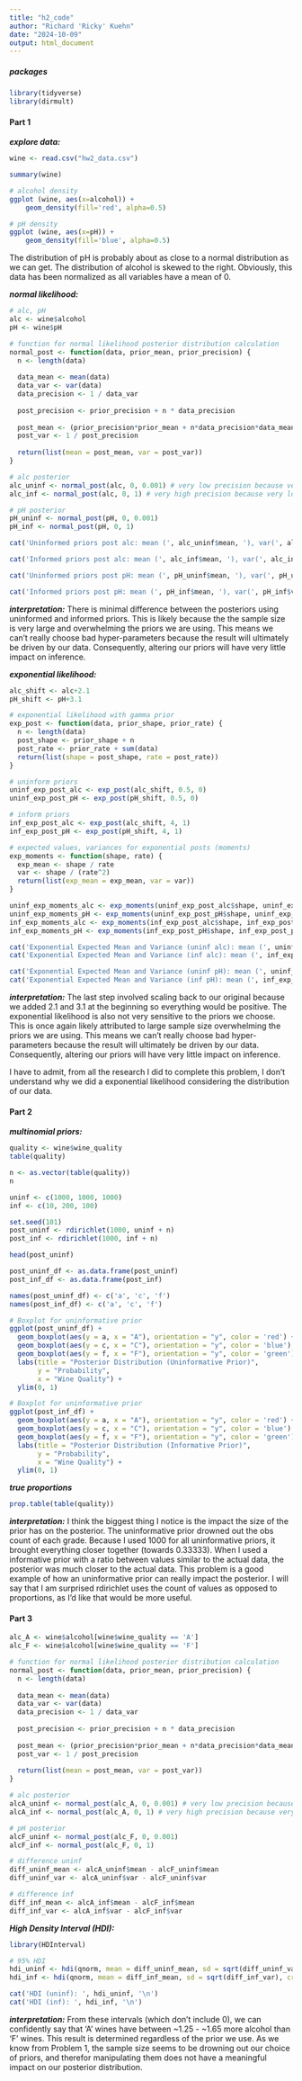 ```yaml
---
title: "h2_code"
author: "Richard 'Ricky' Kuehn"
date: "2024-10-09"
output: html_document
---
```

##### packages
```r
library(tidyverse)
library(dirmult)
```

#### Part 1

***explore data:***

```r
wine <- read.csv("hw2_data.csv")
```

```r
summary(wine)
```

```r
# alcohol density
ggplot (wine, aes(x=alcohol)) + 
    geom_density(fill='red', alpha=0.5)
```

```r
# pH density
ggplot (wine, aes(x=pH)) + 
    geom_density(fill='blue', alpha=0.5)
```
The distribution of pH is probably about as close to a normal distribution as we can get. The distribution of alcohol is skewed to the right. Obviously, this data has been normalized as all variables have a mean of 0.

***normal likelihood:***

```r
# alc, pH
alc <- wine$alcohol
pH <- wine$pH
```

```r
# function for normal likelihood posterior distribution calculation
normal_post <- function(data, prior_mean, prior_precision) {
  n <- length(data)
  
  data_mean <- mean(data)
  data_var <- var(data)
  data_precision <- 1 / data_var
  
  post_precision <- prior_precision + n * data_precision
  
  post_mean <- (prior_precision*prior_mean + n*data_precision*data_mean) / post_precision
  post_var <- 1 / post_precision
  
  return(list(mean = post_mean, var = post_var))
}
```

```r
# alc posterior
alc_uninf <- normal_post(alc, 0, 0.001) # very low precision because very high variance
alc_inf <- normal_post(alc, 0, 1) # very high precision because very low variance

# pH posterior 
pH_uninf <- normal_post(pH, 0, 0.001)
pH_inf <- normal_post(pH, 0, 1)
```

```r
cat('Uninformed priors post alc: mean (', alc_uninf$mean, '), var(', alc_uninf$var, ')')
```
```r
cat('Informed priors post alc: mean (', alc_inf$mean, '), var(', alc_inf$var, ')')
```
```r
cat('Uninformed priors post pH: mean (', pH_uninf$mean, '), var(', pH_uninf$var, ')')
```
```r
cat('Informed priors post pH: mean (', pH_inf$mean, '), var(', pH_inf$var, ')')
```

***interpretation:***
There is minimal difference between the posteriors using uninformed and informed priors. This is likely because the the sample size is very large and overwhelming the priors we are using. This means we can't really choose bad hyper-parameters because the result will ultimately be driven by our data. Consequently, altering our priors will have very little impact on inference.

***exponential likelihood:***
```r
alc_shift <- alc+2.1
pH_shift <- pH+3.1
```


```r
# exponential likelihood with gamma prior
exp_post <- function(data, prior_shape, prior_rate) {
  n <- length(data)
  post_shape <- prior_shape + n
  post_rate <- prior_rate + sum(data)
  return(list(shape = post_shape, rate = post_rate))
}
```

```r
# uninform priors
uninf_exp_post_alc <- exp_post(alc_shift, 0.5, 0)
uninf_exp_post_pH <- exp_post(pH_shift, 0.5, 0)

# inform priors
inf_exp_post_alc <- exp_post(alc_shift, 4, 1)
inf_exp_post_pH <- exp_post(pH_shift, 4, 1)
```

```r
# expected values, variances for exponential posts (moments)
exp_moments <- function(shape, rate) {
  exp_mean <- shape / rate
  var <- shape / (rate^2)
  return(list(exp_mean = exp_mean, var = var))
}
```

```r
uninf_exp_moments_alc <- exp_moments(uninf_exp_post_alc$shape, uninf_exp_post_alc$rate)
uninf_exp_moments_pH <- exp_moments(uninf_exp_post_pH$shape, uninf_exp_post_pH$rate)
inf_exp_moments_alc <- exp_moments(inf_exp_post_alc$shape, inf_exp_post_alc$rate)
inf_exp_moments_pH <- exp_moments(inf_exp_post_pH$shape, inf_exp_post_pH$rate)
```

```r
cat('Exponential Expected Mean and Variance (uninf alc): mean (', uninf_exp_moments_alc$exp_mean - 2.1, '), var(', uninf_exp_moments_alc$var, ') \n')
cat('Exponential Expected Mean and Variance (inf alc): mean (', inf_exp_moments_alc$exp_mean - 2.1, '), var(', inf_exp_moments_alc$var, ') \n')

cat('Exponential Expected Mean and Variance (uninf pH): mean (', uninf_exp_moments_pH$exp_mean - 3.1, '), var(', uninf_exp_moments_pH$var, ') \n')
cat('Exponential Expected Mean and Variance (inf pH): mean (', inf_exp_moments_pH$exp_mean - 3.1, '), var(', inf_exp_moments_pH$var, ') \n')
```

***interpretation:***
The last step involved scaling back to our original because we added 2.1 and 3.1 at the beginning so everything would be positive. The exponential likelihood is also not very sensitive to the priors we choose. This is once again likely attributed to large sample size overwhelming the priors we are using. This means we can't really choose bad hyper-parameters because the result will ultimately be driven by our data. Consequently, altering our priors will have very little impact on inference. 

I have to admit, from all the research I did to complete this problem, I don't understand why we did a exponential likelihood considering the distribution of our data.

#### Part 2

***multinomial priors:***

```r
quality <- wine$wine_quality
table(quality)
```

```r
n <- as.vector(table(quality))
n
```

```r
uninf <- c(1000, 1000, 1000)
inf <- c(10, 200, 100)
```

```r
set.seed(101)
post_uninf <- rdirichlet(1000, uninf + n)
post_inf <- rdirichlet(1000, inf + n)
```

```r
head(post_uninf)
```

```r
post_uninf_df <- as.data.frame(post_uninf)
post_inf_df <- as.data.frame(post_inf)

names(post_uninf_df) <- c('a', 'c', 'f')
names(post_inf_df) <- c('a', 'c', 'f')
```

```r
# Boxplot for uninformative prior
ggplot(post_uninf_df) +
  geom_boxplot(aes(y = a, x = "A"), orientation = "y", color = 'red') +
  geom_boxplot(aes(y = c, x = "C"), orientation = "y", color = 'blue') +
  geom_boxplot(aes(y = f, x = "F"), orientation = "y", color = 'green') +
  labs(title = "Posterior Distribution (Uninformative Prior)",
       y = "Probability", 
       x = "Wine Quality") +
  ylim(0, 1)
```

```r
# Boxplot for uninformative prior
ggplot(post_inf_df) +
  geom_boxplot(aes(y = a, x = "A"), orientation = "y", color = 'red') +
  geom_boxplot(aes(y = c, x = "C"), orientation = "y", color = 'blue') +
  geom_boxplot(aes(y = f, x = "F"), orientation = "y", color = 'green') +
  labs(title = "Posterior Distribution (Informative Prior)",
       y = "Probability", 
       x = "Wine Quality") +
  ylim(0, 1)
```

***true proportions***
```r
prop.table(table(quality))
```

***interpretation:***
I think the biggest thing I notice is the impact the size of the prior has on the posterior. The uninformative prior drowned out the obs count of each grade. Because I used 1000 for all uninformative priors, it brought everything closer together (towards 0.33333). When I used a informative prior with a ratio between values similar to the actual data, the posterior was much closer to the actual data. This problem is a good example of how an uninformative prior can really impact the posterior. I will say that I am surprised rdirichlet uses the count of values as opposed to proportions, as I'd like that would be more useful.


#### Part 3

```r
alc_A <- wine$alcohol[wine$wine_quality == 'A']
alc_F <- wine$alcohol[wine$wine_quality == 'F']
```


```r
# function for normal likelihood posterior distribution calculation
normal_post <- function(data, prior_mean, prior_precision) {
  n <- length(data)
  
  data_mean <- mean(data)
  data_var <- var(data)
  data_precision <- 1 / data_var
  
  post_precision <- prior_precision + n * data_precision
  
  post_mean <- (prior_precision*prior_mean + n*data_precision*data_mean) / post_precision
  post_var <- 1 / post_precision
  
  return(list(mean = post_mean, var = post_var))
}
```

```r
# alc posterior
alcA_uninf <- normal_post(alc_A, 0, 0.001) # very low precision because very high variance
alcA_inf <- normal_post(alc_A, 0, 1) # very high precision because very low variance

# pH posterior 
alcF_uninf <- normal_post(alc_F, 0, 0.001)
alcF_inf <- normal_post(alc_F, 0, 1)
```

```r
# difference uninf
diff_uninf_mean <- alcA_uninf$mean - alcF_uninf$mean
diff_uninf_var <- alcA_uninf$var - alcF_uninf$var
```

```r
# difference inf
diff_inf_mean <- alcA_inf$mean - alcF_inf$mean
diff_inf_var <- alcA_inf$var - alcF_inf$var
```

***High Density Interval (HDI):***
```r
library(HDInterval)

# 95% HDI
hdi_uninf <- hdi(qnorm, mean = diff_uninf_mean, sd = sqrt(diff_uninf_var), credMass = 0.95)
hdi_inf <- hdi(qnorm, mean = diff_inf_mean, sd = sqrt(diff_inf_var), credMass = 0.95)                 
```

```r
cat('HDI (uninf): ', hdi_uninf, '\n')
cat('HDI (inf): ', hdi_inf, '\n')
```

***interpretation:***
From these intervals (which don't include 0), we can confidently say that 'A' wines have between ~1.25 - ~1.65 more alcohol than 'F' wines. This result is determined regardless of the prior we use. As we know from Problem 1, the sample size seems to be drowning out our choice of priors, and therefor manipulating them does not have a meaningful impact on our posterior distribution.